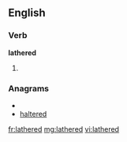 ==English==

===Verb===
'''lathered'''

# {{past of|[[lather]]}}

===Anagrams===
* {{alphagram|adeehlrt}}
* [[haltered#English|haltered]]

[[fr:lathered]]
[[mg:lathered]]
[[vi:lathered]]